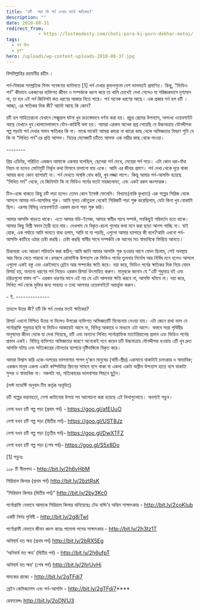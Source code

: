 ```yaml
---
title: 'চটি  পড়া কি পর্ন দেখার মতই ক্ষতিকর?'
description: ""
date: 2018-08-31
redirect_from: 
            - https://lostmodesty.com/choti-pora-ki-porn-dekhar-motoi/
tags: 
  - পর্ন মিথ
  - ব্লগ"
hero: /uploads/wp-content-uploads-2018-08-37.jpg
---
```

বিসমিল্লাহির রহমানীর রহীম ।

পর্ন-বিষয়ক সাম্প্রতিক বিশদ গবেষণার বদৌলতে \[1] পর্ন দেখার কুফলগুলো বেশ ভালমতই প্রমাণিত। কিন্তু, “ভিডিও পর্ন” কীভাবে একজনের ব্যক্তিগত জীবন ও সম্পর্ককে ধ্বংস করে তা খালি চোখেই দেখা গেলেও যা পরিষ্কারভাবে দৃশ্যমান না, তা হল এই পর্ন জিনিসটা কত ধরণের আকার নিতে পারে। পর্ন অনেক ধরণের আছে। এক প্রকার পর্ন হল চটি ।আচ্ছা, এর ক্ষতিকর দিক কী? আদৌ আছে কি কোন?

চটি হল সাহিত্যরচনা যেখানে সেক্সুয়াল ঘটনা খুব রংচঙ্গেভাবে বর্ণনা করা হয়। প্রচুর প্রেমের উপন্যাস, অসংখ্য ওয়েবসাইট আছে যেখানে খুব খোলামেলাভাবে যৌন-কাহিনী বলা হয়। আমরা এরকম অনেক প্রশ্ন পেয়েছি যে উচ্চমাত্রায় যৌনদ্দীপক গল্প পড়াটা পর্ন দেখার সমান ক্ষতিকর কি না। মাঝে মাঝেই আমরা কারো না কারো কাছ থেকে অভিজ্ঞতার বিবরণ শুনি যে কি না “লিখিত পর্ন”এর প্রতি আসক্ত। নিচের মেসেজটি চটিতে আসক্ত এক নারীর কাছ থেকে পাওয়া।

\--------

প্রিয় এডিটর, পরিচিত একজন আমাকে একবার বলেছিল, ছেলেরা পর্ন দেখে, মেয়েরা পর্ন পড়ে। এটা কোন ধরা-বাঁধা নিয়ম না হলেও মোটামুটি নির্ভুল কথা হিসাবে চালানো যায় একে। আমি এর জীবন্ত প্রমাণ। পর্ন দেখা থেকে দূরে থাকা আমার জন্য কোন ব্যাপারই না। পর্ন দেখতে অস্বস্তি বোধ করি, খুব লজ্জা লাগে। কিন্তু আমার পর্ন-আসক্তি হয়েছে “লিখিত পর্ন” থেকে, যে জিনিসটা কি না ভিডিও পর্নের মতই সহজলোভ্য, এবং একই রকম ধ্বংসাত্মক।

টিন-এজে থাকতে কিছু চটি পড়া হলেও তেমন কোন ইফেক্ট ফেলেনি। বিখ্যাত(নাকি কুখ্যাত) এক গল্পের সিরিজ থেকে আসলে আমার পর্ন-আসক্তির শুরু। আমি মূলত কৌতুহল থেকেই সিরিজটি পড়া শুরু করেছিলাম, যেটা কিনা খুব বোকামি ছিল। এরপর বিভিন্ন ওয়েবসাইটে এরকম রচনা পড়া শুরু করি।

আমার আসক্তি বাড়তে থাকে। এতে আমার বডি-ইমেজ, আমার স্বামীর সাথে সম্পর্ক, সবকিছুই পরিবর্তন হতে থাকে। আমার কিছু বিশ্রী স্বভাব তৈরী হয়ে যায়। দেখলাম যে বিকৃত-রচনা গুলোর কথা মনে করা ছাড়া আনন্দ পাচ্ছি না। যাই হোক, এক পর্যায়ে আমি ভাবতে বাধ্য হলাম, আমি যা যা পড়ছি, এগুলো আমার ব্যাপারে কী বলে?আমি এখনো পর্ন-আসক্তি কাটিয়ে ওঠার চেষ্টা করছি। চেষ্টা করছি স্বামীর সাথে সম্পর্কটা কে আগের মত স্বাভাবিকে ফিরিয়ে আনতে।

চিন্তাধারা এবং আচরণ পরিবর্তন করা কঠিন; আমি জানি আমার আসক্তি শুরু হওয়ার আগে যেমন ছিলাম, সেই অবস্থায় আর ফিরে যেতে পারবো না।রগরগে রোমান্টিক উপন্যাস কে ভিডিও পর্নের তুলনায় নির্দোষ আর নির্বিষ মনে হলেও আসলে এগুলো একই বস্তু এবং একইভাবে ব্রেইন আর সম্পর্কের ক্ষতি করে। দয়া করে, ভিডিও পর্নের ক্ষতিকর দিক নিয়ে যেমন রিসার্চ হয়, অন্যান্য ধরণের পর্ন নিয়েও এরকম রিসার্চ উৎসাহিত করুন। মানুষকে জানান যে “এটি শুধুমাত্র বই এবং চরিত্রগুলো বাস্তব না”- এরকম ধারণার মানে এই নয় যে এটা আপনার ক্ষতি করবে না, আসক্তি ঘটাবে না। দয়া করে, লিখিত পর্ন থেকে মুক্তির জন্য সাহায্য ও তথ্য আপনার ওয়েবসাইটে অন্তর্ভুক্ত করুন।

\- ই. --------------

তাহলে উত্তর কী? চটি কি পর্ন দেখার মতই ক্ষতিকর?

রিসার্চ এখনো নিশ্চিত উত্তর না দিলেও উপরের ব্যক্তিগত অভিজ্ঞতাটি বিবেচনায় নেওয়া যায়। এটা জেনে রাখা ভাল যে পর্নোগ্রাফি শুধুমাত্র ছবি বা ভিডিও আকারেই আসে না, বিভিন্ন আকারে ও মাধ্যমে এটা আসে। বাস্তবে সারা পৃথিবীর মানুষদের জীবন থেকে যা দেখা গিয়েছে, চটি এবং অন্যান্য লিখিত পর্নোগ্রাফিক ম্যাটেরিয়ালের প্রভাব এবং ভিডিও পর্নের প্রভাব একই। বিভিন্ন ব্যক্তিগত অভিজ্ঞতার কারণে অনেকেই মনে করেন চটি উচ্চমাত্রায় যৌনদ্দীপক হওয়ায় এটি খুব দ্রুত আসক্তি ঘটায় এবং সত্যিকারের যৌনতার ব্যাপারে দৃষ্টিভঙ্গিকে বিকৃত করে।

আমরা বিশ্বাস করি একে-অপরের ভালবাসায় পাগল দু’জন মানুষের (স্বামী-স্ত্রীর) একসাথে থাকাটাই চমৎকার ও স্বাভাবিক; একজন মানুষ একলা একটা কম্পিউটার স্ক্রিনের সামনে বসে থাকা বা একলা একটা অশ্লীল উপন্যাস হাতে বসে থাকাটা সুন্দর ও স্বাভাবিক না। নকলটা নয়, সত্যিকারের ভালবাসার পিছনে ছুটুন।

(লস্ট মডেস্টি অনুবাদ টিম কর্তৃক অনূদিত)

চটি গল্পের ভয়াবহতা, নেশা কাটানোর উপায় সব আলোচনা করা হয়েছে এই লিখাগুলোতে। অবশ্যই পড়ুন।

নেশা যখন চটি গল্প পড়া (প্রথম পর্ব) - <https://goo.gl/afEUuO>

নেশা যখন চটি গল্প পড়া (দ্বিতীয় পর্ব)- <https://goo.gl/UST8Jz>

নেশা যখন চটি গল্প পড়া (তৃতীয় পর্ব)- <https://goo.gl/DwXTFZ>

নেশা যখন চটি গল্প পড়া (শেষ পর্ব)- <https://goo.gl/S5x8Do>

\[1] পড়ুনঃ

১০৮ টি নীলপদ্ম - <http://bit.ly/2h6vHbM>

সিরিয়াল কিলার (প্রথম পর্ব) <http://bit.ly/2bztRsK>

“সিরিয়াল কিলার (দ্বিতীয় পর্ব)” <http://bit.ly/2by3Kc0>

পর্নোগ্রাফি যেভাবে আমাকে সিরিয়াল কিলার বানিয়েছেঃ টেড বান্ডি’র অন্তিম সাক্ষাৎকার - <http://bit.ly/2coKlub>

একটি নির্দয় পৃথিবী - <http://bit.ly/2g8iTwI>

পর্ণোগ্রাফী যেভাবে জীবন ধ্বংস করেঃ পামেলা পলের সাক্ষাৎকার - <http://bit.ly/2h3tz1T>

অনিবার্য যত ক্ষয় (প্রথম পর্ব) <http://bit.ly/2bRX5Eg>

‘অনিবার্য যত ক্ষয়’ (দ্বিতীয় পর্ব) - <http://bit.ly/2h6ufpT>

অনিবার্য যত ক্ষয়’ (শেষ পর্ব) <http://bit.ly/2hrUvHi>

মাদকের রাজ্যে - <http://bit.ly/2gTFdi7>

ব্রেইন কেমিক্যালস এবং পর্ন-আসক্তি - <http://bit.ly/2gTFdi7>\*\*\*\*

রেফারেন্সঃ <http://bit.ly/2oDN1J3>
